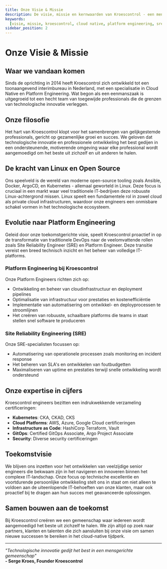 ```yaml
---
title: Onze Visie & Missie
description: De visie, missie en kernwaarden van Kroescontrol - een mensgerichte technologische gemeenschap
keywords:
  [visie, missie, kroescontrol, cloud native, platform engineering, sre, devops]
sidebar_position: 2
---
```


# Onze Visie & Missie

## Waar we vandaan komen

Sinds de oprichting in 2014 heeft Kroescontrol zich ontwikkeld tot een toonaangevend interimbureau in Nederland, met een specialisatie in Cloud Native en Platform Engineering. Wat begon als een eenmanszaak is uitgegroeid tot een hecht team van toegewijde professionals die de grenzen van technologische innovatie verleggen.

## Onze filosofie

Het hart van Kroescontrol klopt voor het samenbrengen van gelijkgestemde professionals, gericht op gezamenlijke groei en succes. We geloven dat technologische innovatie en professionele ontwikkeling het best gedijen in een ondersteunende, motiverende omgeving waar elke professional wordt aangemoedigd om het beste uit zichzelf en uit anderen te halen.

## De kracht van Linux en Open Source

Ons speelveld is de wereld van moderne open-source tooling zoals Ansible, Docker, ArgoCD, en Kubernetes - allemaal geworteld in Linux. Deze focus is cruciaal in een markt waar veel traditionele IT-bedrijven deze robuuste Linux-achtergrond missen. Linux speelt een fundamentele rol in zowel cloud als private cloud infrastructuren, waardoor onze engineers een onmisbare schakel vormen in het technologische ecosysteem.

## Evolutie naar Platform Engineering

Geleid door onze toekomstgerichte visie, speelt Kroescontrol proactief in op de transformatie van traditionele DevOps naar de veelomvattende rollen zoals Site Reliability Engineer (SRE) en Platform Engineer. Deze transitie vereist een breed technisch inzicht en het beheer van volledige IT-platforms.

### Platform Engineering bij Kroescontrol

Onze Platform Engineers richten zich op:

- Ontwikkeling en beheer van cloudinfrastructuur en deployment pipelines
- Optimalisatie van infrastructuur voor prestaties en kostenefficiëntie
- Implementatie van automatisering om ontwikkel- en deployprocessen te stroomlijnen
- Het creëren van robuuste, schaalbare platforms die teams in staat stellen snel software te produceren

### Site Reliability Engineering (SRE)

Onze SRE-specialisten focussen op:

- Automatisering van operationele processen zoals monitoring en incident response
- Het beheren van SLA's en ontwikkelen van foutbudgetten
- Maximaliseren van uptime en prestaties terwijl snelle ontwikkeling wordt ondersteund

## Onze expertise in cijfers

Kroescontrol engineers bezitten een indrukwekkende verzameling certificeringen:

- **Kubernetes**: CKA, CKAD, CKS
- **Cloud Platforms**: AWS, Azure, Google Cloud certificeringen
- **Infrastructure as Code**: HashiCorp Terraform, Vault
- **GitOps**: Certified GitOps Associate, Argo Project Associate
- **Security**: Diverse security certificeringen

## Toekomstvisie

We blijven ons inzetten voor het ontwikkelen van veelzijdige senior engineers die bekwaam zijn in het navigeren en innoveren binnen het complexe IT-landschap. Onze focus op technische excellentie en voortdurende persoonlijke ontwikkeling stelt ons in staat om niet alleen te voldoen aan de uiteenlopende IT-behoeften van onze klanten, maar ook proactief bij te dragen aan hun succes met geavanceerde oplossingen.

## Samen bouwen aan de toekomst

Bij Kroescontrol creëren we een gemeenschap waar iedereen wordt aangemoedigd het beste uit zichzelf te halen. We zijn altijd op zoek naar partners, klanten en talenten die zich aansluiten bij onze visie om samen nieuwe successen te bereiken in het cloud-native tijdperk.

---

_"Technologische innovatie gedijt het best in een mensgerichte gemeenschap"_  
**- Serge Kroes, Founder Kroescontrol**
